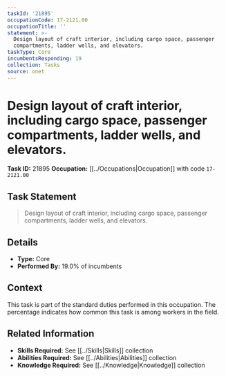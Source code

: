 ```yaml
---
taskId: '21895'
occupationCode: 17-2121.00
occupationTitle: ''
statement: >-
  Design layout of craft interior, including cargo space, passenger
  compartments, ladder wells, and elevators.
taskType: Core
incumbentsResponding: 19
collection: Tasks
source: onet
---
```

# Design layout of craft interior, including cargo space, passenger compartments, ladder wells, and elevators.

**Task ID:** 21895
**Occupation:** [[../Occupations|Occupation]] with code `17-2121.00`

## Task Statement

> Design layout of craft interior, including cargo space, passenger compartments, ladder wells, and elevators.

## Details

- **Type:** Core
- **Performed By:** 19.0% of incumbents

## Context

This task is part of the standard duties performed in this occupation. The percentage indicates how common this task is among workers in the field.

## Related Information

- **Skills Required:** See [[../Skills|Skills]] collection
- **Abilities Required:** See [[../Abilities|Abilities]] collection
- **Knowledge Required:** See [[../Knowledge|Knowledge]] collection
